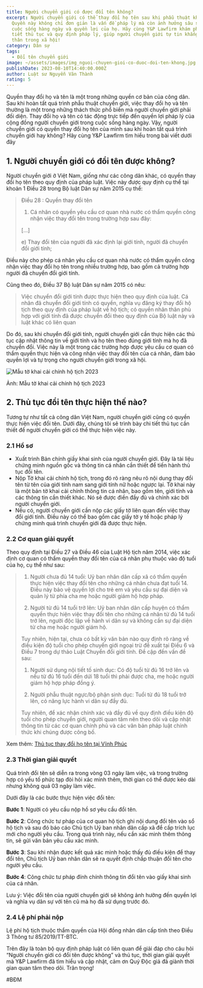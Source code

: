 ```yaml
---
title: Người chuyển giới có được đổi tên không?
excerpt: Người chuyển giới có thể thay đổi họ tên sau khi phẫu thuật không?
  Quyền này không chỉ đơn giản là vấn đề pháp lý mà còn ảnh hưởng sâu sắc đến
  cuộc sống hàng ngày và quyền lợi của họ. Hãy cùng Y&P Lawfirm khám phá chi
  tiết thủ tục và quy định pháp lý, giúp người chuyển giới tự tin khẳng định bản
  thân trong xã hội!
category: Dân sự
tags:
  - Đổi tên chuyển giới
image: ~/assets/images/img_nguoi-chuyen-gioi-co-duoc-doi-ten-khong.jpg
publishDate: 2023-08-10T14:40:00.000Z
author: Luật sư Nguyễn Văn Thành
rating: 5
---
```

Quyền thay đổi họ và tên là một trong những quyền cơ bản của công dân. Sau khi hoàn tất quá trình phẫu thuật chuyển giới, việc thay đổi họ và tên thường là một trong những thách thức phổ biến mà người chuyển giới phải đối diện. Thay đổi họ và tên có tác động trực tiếp đến quyền lợi pháp lý của cộng đồng người chuyển giới trong cuộc sống hàng ngày. Vậy, người chuyển giới có quyền thay đổi họ tên của mình sau khi hoàn tất quá trình chuyển giới hay không? Hãy cùng Y&P Lawfirm tìm hiểu trong bài viết dưới đây

## 1. Người chuyển giới có đổi tên được không?

Người chuyển giới ở Việt Nam, giống như các công dân khác, có quyền thay đổi họ tên theo quy định của pháp luật. Việc này được quy định cụ thể tại khoản 1 Điều 28 trong Bộ luật Dân sự năm 2015 cụ thể:

> Điều 28 : Quyền thay đổi tên 
>
> 1. Cá nhân có quyền yêu cầu cơ quan nhà nước có thẩm quyền công nhận việc thay đổi tên trong trường hợp sau đây:
>
> \[...]
>
> e) Thay đổi tên của người đã xác định lại giới tính, người đã chuyển đổi giới tính;

Điều này cho phép cá nhân yêu cầu cơ quan nhà nước có thẩm quyền công nhận việc thay đổi họ tên trong nhiều trường hợp, bao gồm cả trường hợp người đã chuyển đổi giới tính.

Cũng theo đó, Điều 37 Bộ luật Dân sự năm 2015 có nêu:

> Việc chuyển đổi giới tính được thực hiện theo quy định của luật. Cá nhân đã chuyển đổi giới tính có quyền, nghĩa vụ đăng ký thay đổi hộ tịch theo quy định của pháp luật về hộ tịch; có quyền nhân thân phù hợp với giới tính đã được chuyển đổi theo quy định của Bộ luật này và luật khác có liên quan

Do đó, sau khi chuyển đổi giới tính, người chuyển giới cần thực hiện các thủ tục cập nhật thông tin về giới tính và họ tên theo đúng giới tính mà họ đã chuyển đổi. Việc này là một trong các trường hợp được yêu cầu cơ quan có thẩm quyền thực hiện và công nhận việc thay đổi tên của cá nhân, đảm bảo quyền lợi và tự trọng cho người chuyển giới trong xã hội.

![Mẫu tờ khai cải chính hộ tịch 2023](~/assets/images/mẫu-tờ-khai-cải-chính-hộ-tịch-2023.png "Mẫu tờ khai cải chính hộ tịch 2023")

Ảnh: Mẫu tờ khai cải chính hộ tịch 2023

## 2. Thủ tục đổi tên thực hiện thế nào?

Tương tự như tất cả công dân Việt Nam, người chuyển giới cũng có quyền thực hiện việc đổi tên. Dưới đây, chúng tôi sẽ trình bày chi tiết thủ tục cần thiết để người chuyển giới có thể thực hiện việc này.

### 2.1 Hồ sơ

* Xuất trình Bản chính giấy khai sinh của người chuyển giới. Đây là tài liệu chứng minh nguồn gốc và thông tin cá nhân cần thiết để tiến hành thủ tục đổi tên.
* Nộp Tờ khai cải chính hộ tịch, trong đó rõ ràng nêu rõ nội dung thay đổi tên từ tên của giới tính nam sang giới tính nữ hoặc ngược lại. Tờ khai này là một bản tờ khai cải chính thông tin cá nhân, bao gồm tên, giới tính và các thông tin cần thiết khác. Nó sẽ được điền đầy đủ và chính xác bởi người chuyển giới.
* Nếu có, người chuyển giới cần nộp các giấy tờ liên quan đến việc thay đổi giới tính. Điều này có thể bao gồm các giấy tờ y tế hoặc pháp lý chứng minh quá trình chuyển giới đã được thực hiện.

### 2.2 Cơ quan giải quyết

Theo quy định tại Điều 27 và Điều 46 của Luật Hộ tịch năm 2014, việc xác định cơ quan có thẩm quyền thay đổi tên của cá nhân phụ thuộc vào độ tuổi của họ, cụ thể như sau:

> 1) Người chưa đủ 14 tuổi: Uỷ ban nhân dân cấp xã có thẩm quyền thực hiện việc thay đổi tên cho những cá nhân chưa đạt tuổi 14. Điều này bảo vệ quyền lợi cho trẻ em và yêu cầu sự đại diện và quản lý từ phía cha mẹ hoặc người giám hộ hợp pháp.
>
> 2) Người từ đủ 14 tuổi trở lên: Uỷ ban nhân dân cấp huyện có thẩm quyền thực hiện việc thay đổi tên cho những cá nhân từ đủ 14 tuổi trở lên, người độc lập về hành vi dân sự và không cần sự đại diện từ cha mẹ hoặc người giám hộ.
>
> Tuy nhiên, hiện tại, chưa có bất kỳ văn bản nào quy định rõ ràng về điều kiện độ tuổi cho phép chuyển giới ngoại trừ đề xuất tại Điều 6 và Điều 7 trong dự thảo Luật Chuyển đổi giới tính. Đề cập đến vấn đề sau:
>
> 1) Người sử dụng nội tiết tố sinh dục: Có độ tuổi từ đủ 16 trở lên và nếu từ đủ 16 tuổi đến dứi 18 tuổi thì phải được cha, mẹ hoặc người giám hộ hợp pháp đồng ý.
>
> 2) Người phẫu thuật ngực/bộ phận sinh dục: Tuổi từ đủ 18 tuổi trở lên, có năng lực hành vi dân sự đầy đủ.
>
> Tuy nhiên, để xác nhận chính xác và đầy đủ về quy định điều kiện độ tuổi cho phép chuyển giới, người quan tâm nên theo dõi và cập nhật thông tin từ các cơ quan chính phủ và các văn bản pháp luật chính thức khi chúng được công bố.

Xem thêm: [Thủ tục thay đổi họ tên tại Vĩnh Phúc](https://www.google.com/url?client=internal-element-cse&cx=6080733a9da0bd024&q=https://vinhphuclawyers.vn/dich-vu-phap-ly/giay-phep/thu-tuc-thay-doi-ho-ten-tai-vinh-phuc-2073.htm)

### 2.3 Thời gian giải quyết

Quá trình đổi tên sẽ diễn ra trong vòng 03 ngày làm việc, và trong trường hợp có yếu tố phức tạp đòi hỏi xác minh thêm, thời gian có thể được kéo dài nhưng không quá 03 ngày làm việc.

Dưới đây là các bước thực hiện việc đổi tên:

**Bước 1**: Người có yêu cầu nộp hồ sơ yêu cầu đổi tên.

**Bước 2**: Công chức tư pháp của cơ quan hộ tịch ghi nội dung đổi tên vào sổ hộ tịch và sau đó báo cáo Chủ tịch Uỷ ban nhân dân cấp xã để cấp trích lục mới cho người yêu cầu. Trong quá trình này, nếu cần xác minh thêm thông tin, sẽ gửi văn bản yêu cầu xác minh.

**Bước 3**: Sau khi nhận được kết quả xác minh hoặc thấy đủ điều kiện để thay đổi tên, Chủ tịch Uỷ ban nhân dân sẽ ra quyết định chấp thuận đổi tên cho người yêu cầu.

**Bước 4**: Công chức tư pháp đính chính thông tin đổi tên vào giấy khai sinh của cá nhân.

Lưu ý: Việc đổi tên của người chuyển giới sẽ không ảnh hưởng đến quyền lợi và nghĩa vụ dân sự với tên cũ mà họ đã sử dụng trước đó.

### 2.4 Lệ phí phải nộp

Lệ phí hộ tịch thuộc thẩm quyền của Hội đồng nhân dân cấp tỉnh theo Điều 3 Thông tư 85/2019/TT-BTC.

Trên đây là toàn bộ quy định pháp luật có liên quan để giải đáp cho câu hỏi “Người chuyển giới có đổi tên được không” và thủ tục, thời gian giải quyết mà Y&P Lawfirm đã tìm hiểu và cập nhật, cảm ơn Quý Độc giả đã giành thời gian quan tâm theo dõi. Trân trọng!

\#BĐM
